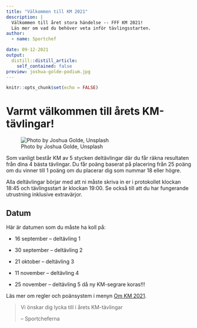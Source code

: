 ```yaml
---
title: "Välkommen till KM 2021"
description: |
  Välkommen till året stora händelse -- FFF KM 2021!
  Läs mer om vad du behöver veta inför tävlingsstarten.
author:
  - name: Sportchef 

date: 09-12-2021
output:
  distill::distill_article:
    self_contained: false
preview: joshua-golde-podium.jpg
---
```


```r
knitr::opts_chunk$set(echo = FALSE)


```

# Varmt välkommen till årets KM-tävlingar!

![Photo by Joshua Golde, Unsplash](joshua-golde-podium.jpg)

Som vanligt består KM av 5 stycken deltävlingar där du får räkna resultaten från dina 4 bästa tävlingar. Du får poäng baserat på placering från 25 poäng om du vinner till 1 poäng om du placerar dig som nummar 18 eller högre.

Alla deltävlingar börjar med att ni måste skriva in er i protokollet klockan 18:45 och tävlingsstart är klockan 19:00. Se också till att du har fungerande utrustning inklusive extravärjor.

## Datum

Här är datumen som du måste ha koll på:

-   16 september -- deltävling 1

-   30 september -- deltävling 2

-   21 oktober -- deltävling 3

-   11 november -- deltävling 4

-   25 november -- deltävling 5 då ny KM-segrare koras!!!

Läs mer om regler och poänsystem i menyn [Om KM 2021](https://km2021.netlify.app/about.html).

> Vi önskar dig lycka till i årets KM-tävlingar
>
> -- Sportcheferna
